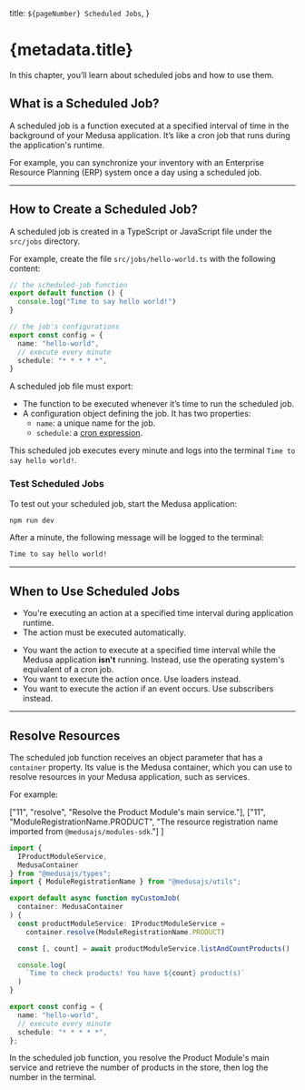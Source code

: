   title: `${pageNumber} Scheduled Jobs`,
}

# {metadata.title}

In this chapter, you’ll learn about scheduled jobs and how to use them.

## What is a Scheduled Job?

A scheduled job is a function executed at a specified interval of time in the background of your Medusa application. It’s like a cron job that runs during the application's runtime.

For example, you can synchronize your inventory with an Enterprise Resource Planning (ERP) system once a day using a scheduled job.

---

## How to Create a Scheduled Job?

A scheduled job is created in a TypeScript or JavaScript file under the `src/jobs` directory.

For example, create the file `src/jobs/hello-world.ts` with the following content:

```ts title="src/jobs/hello-world.ts"
// the scheduled-job function
export default function () {
  console.log("Time to say hello world!")
}

// the job's configurations
export const config = {
  name: "hello-world",
  // execute every minute
  schedule: "* * * * *",
}

```

A scheduled job file must export:

- The function to be executed whenever it’s time to run the scheduled job.
- A configuration object defining the job. It has two properties:
    - `name`: a unique name for the job.
    - `schedule`: a [cron expression](https://crontab.guru/).

This scheduled job executes every minute and logs into the terminal `Time to say hello world!`.

### Test Scheduled Jobs

To test out your scheduled job, start the Medusa application:

```bash npm2yarn
npm run dev
```

After a minute, the following message will be logged to the terminal:

```bash
Time to say hello world!
```

---

## When to Use Scheduled Jobs

<Note title="Use scheduled jobs when" type="success">

- You're executing an action at a specified time interval during application runtime.
- The action must be executed automatically.

</Note>

<Note title="Don't use scheduled jobs if" type="error">

- You want the action to execute at a specified time interval while the Medusa application **isn't** running. Instead, use the operating system's equivalent of a cron job.
- You want to execute the action once. Use loaders instead.
- You want to execute the action if an event occurs. Use subscribers instead.

</Note>

---

## Resolve Resources

The scheduled job function receives an object parameter that has a `container` property. Its value is the Medusa container, which you can use to resolve resources in your Medusa application, such as services.

For example:

  ["11", "resolve", "Resolve the Product Module's main service."],
  ["11", "ModuleRegistrationName.PRODUCT", "The resource registration name imported from `@medusajs/modules-sdk`."]
]

```ts title="src/jobs/hello-world.ts" highlights={highlights}
import {
  IProductModuleService,
  MedusaContainer
} from "@medusajs/types";
import { ModuleRegistrationName } from "@medusajs/utils";

export default async function myCustomJob(
  container: MedusaContainer
) {
  const productModuleService: IProductModuleService = 
    container.resolve(ModuleRegistrationName.PRODUCT)

  const [, count] = await productModuleService.listAndCountProducts()

  console.log(
    `Time to check products! You have ${count} product(s)`
  )
}

export const config = {
  name: "hello-world",
  // execute every minute
  schedule: "* * * * *",
};
```

In the scheduled job function, you resolve the Product Module's main service and retrieve the number of products in the store, then log the number in the terminal.